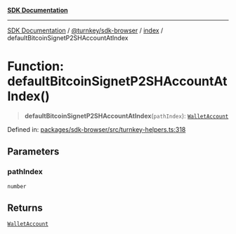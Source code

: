 [**SDK Documentation**](../../../../README.mdx)

***

[SDK Documentation](../../../../packages.mdx) / [@turnkey/sdk-browser](../../README.mdx) / [index](../README.mdx) / defaultBitcoinSignetP2SHAccountAtIndex

# Function: defaultBitcoinSignetP2SHAccountAtIndex()

> **defaultBitcoinSignetP2SHAccountAtIndex**(`pathIndex`): [`WalletAccount`](../interfaces/WalletAccount.mdx)

Defined in: [packages/sdk-browser/src/turnkey-helpers.ts:318](https://github.com/tkhq/sdk/blob/3a88af7d1d927c6022706911d6af0f92f1440e00/packages/sdk-browser/src/turnkey-helpers.ts#L318)

## Parameters

### pathIndex

`number`

## Returns

[`WalletAccount`](../interfaces/WalletAccount.mdx)
